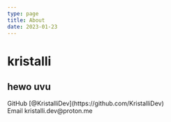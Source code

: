 ```yaml
---
type: page
title: About
date: 2023-01-23
---
```


# kristalli

hewo uvu
---

<div>
  GitHub [@KristalliDev](https://github.com/KristalliDev)
  <br />
  Email kristalli.dev@proton.me
</div>